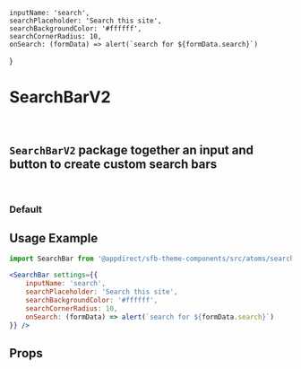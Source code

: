 
    inputName: 'search',
    searchPlaceholder: 'Search this site',
    searchBackgroundColor: '#ffffff',
    searchCornerRadius: 10,
    onSearch: (formData) => alert(`search for ${formData.search}`)
}

<Meta of={SearchBarV2Stories} />

# SearchBarV2

<br />

## `SearchBarV2` package together an input and button to create custom search bars

<br />

### Default

<Canvas>
  <Story of={SearchBarV2Stories.Default} />
</Canvas>

## Usage Example

```jsx
import SearchBar from '@appdirect/sfb-theme-components/src/atoms/search-bar-v2/SearchBarV2';

<SearchBar settings={{
    inputName: 'search',
    searchPlaceholder: 'Search this site',
    searchBackgroundColor: '#ffffff',
    searchCornerRadius: 10,
    onSearch: (formData) => alert(`search for ${formData.search}`)
}} />
```

## Props

<ArgsTable of={SearchBarV2} />
